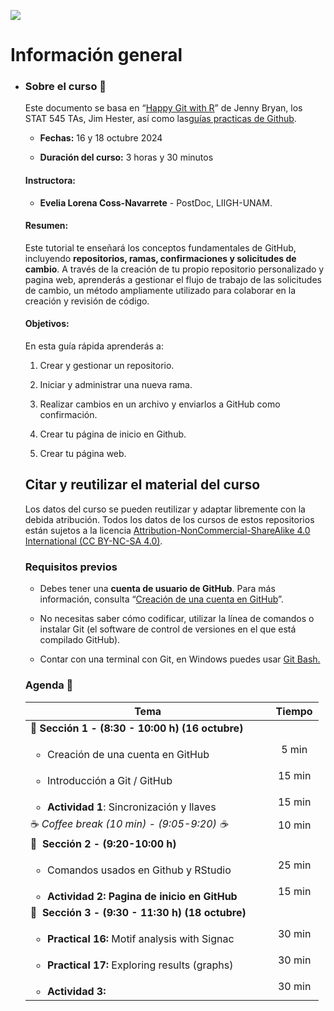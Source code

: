 ::: {layout-ncol="2"}
![](https://liigh.unam.mx/wp-content/uploads/2016/05/logo-liigh-unam.png)
:::

# Información general {.unnumbered}

-   ::: {.panel-tabset group="globalInfo"}
    ### Sobre el curso 📌

    Este documento se basa en "[Happy Git with R](https://happygitwithr.com/)" de Jenny Bryan, los STAT 545 TAs, Jim Hester, así como las[guías practicas de Github](https://docs.github.com/es/get-started/start-your-journey/hello-world).

    -   **Fechas:** 16 y 18 octubre 2024

    -   **Duración del curso:** 3 horas y 30 minutos

    #### **Instructora:**

    -   **Evelia Lorena Coss-Navarrete** - PostDoc, LIIGH-UNAM.

    #### **Resumen:**

    Este tutorial te enseñará los conceptos fundamentales de GitHub, incluyendo **repositorios, ramas, confirmaciones y solicitudes de cambio**. A través de la creación de tu propio repositorio personalizado y pagina web, aprenderás a gestionar el flujo de trabajo de las solicitudes de cambio, un método ampliamente utilizado para colaborar en la creación y revisión de código.

    #### **Objetivos:**

    En esta guía rápida aprenderás a:

    1.  Crear y gestionar un repositorio.

    2.  Iniciar y administrar una nueva rama.

    3.  Realizar cambios en un archivo y enviarlos a GitHub como confirmación.

    4.  Crear tu página de inicio en Github.

    5.  Crear tu página web.

    ## Citar y reutilizar el material del curso

    Los datos del curso se pueden reutilizar y adaptar libremente con la debida atribución. Todos los datos de los cursos de estos repositorios están sujetos a la licencia [Attribution-NonCommercial-ShareAlike 4.0 International (CC BY-NC-SA 4.0)](https://creativecommons.org/licenses/by-nc-sa/4.0/).

    ### Requisitos previos

    -   Debes tener una **cuenta de usuario de GitHub**. Para más información, consulta "[Creación de una cuenta en GitHub](https://docs.github.com/es/get-started/start-your-journey/creating-an-account-on-github)".

    -   No necesitas saber cómo codificar, utilizar la línea de comandos o instalar Git (el software de control de versiones en el que está compilado GitHub).

    -   Contar con una terminal con Git, en Windows puedes usar [Git Bash.](https://miguel-mx.github.io/2024-01-24-ccm-unam-swc/)

    ### Agenda 📆 {#agenda}

    +----------------------------------------------------------+-----------+
    | Tema                                                     | Tiempo    |
    +==========================================================+:=========:+
    | 🔷 **Sección** **1 - (8:30 - 10:00 h) (16 octubre)**     |           |
    +----------------------------------------------------------+-----------+
    | -   Creación de una cuenta en GitHub                     | 5 min     |
    +----------------------------------------------------------+-----------+
    | -   Introducción a Git / GitHub                          | 15 min    |
    +----------------------------------------------------------+-----------+
    | -   **Actividad 1**: Sincronización y llaves             | 15 min    |
    +----------------------------------------------------------+-----------+
    | ☕ *Coffee break (10 min) - (9:05-9:20) ☕*              | 10 min    |
    +----------------------------------------------------------+-----------+
    | 🔷  **Sección** **2 - (9:20-10:00 h)**                   |           |
    +----------------------------------------------------------+-----------+
    | -   Comandos usados en Github y RStudio                  | 25 min    |
    +----------------------------------------------------------+-----------+
    | -   **Actividad 2: Pagina de inicio en GitHub**          | 15 min    |
    +----------------------------------------------------------+-----------+
    | 🔷  **Sección 3 - (9:30 - 11:30 h) (18 octubre)**        |           |
    +----------------------------------------------------------+-----------+
    | -   **Practical 16:** Motif analysis with Signac         | 30 min    |
    +----------------------------------------------------------+-----------+
    | -   **Practical 17:** Exploring results (graphs)         | 30 min    |
    +----------------------------------------------------------+-----------+
    | -   **Actividad 3:**                                     | 30 min    |
    +----------------------------------------------------------+-----------+
    :::
